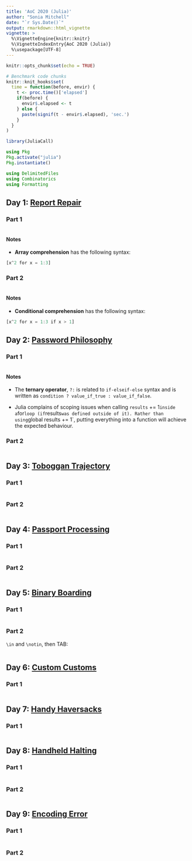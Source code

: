 ```yaml
---
title: 'AoC 2020 (Julia)'
author: "Sonia Mitchell"
date: "`r Sys.Date()`"
output: rmarkdown::html_vignette
vignette: >
  %\VignetteEngine{knitr::knitr}
  %\VignetteIndexEntry{AoC 2020 (Julia)}
  %\usepackage[UTF-8]
---
```


```r
knitr::opts_chunk$set(echo = TRUE)

# Benchmark code chunks
knitr::knit_hooks$set(
  time = function(before, envir) {
    t <- proc.time()['elapsed']
    if(before) {
      envir$.elapsed <- t
    } else {
      paste(signif(t - envir$.elapsed), 'sec.')
    }
  }
)

library(JuliaCall)
```

```julia
using Pkg
Pkg.activate("julia")
Pkg.instantiate()
```

```julia
using DelimitedFiles
using Combinatorics
using Formatting
```

## Day 1: [Report Repair](https://adventofcode.com/2020/day/1)

### Part 1

```julia
```

#### Notes

* **Array comprehension** has the following syntax:

```julia
[x^2 for x = 1:3]
```

### Part 2

```julia
```

#### Notes

* **Conditional comprehension** has the following syntax:

```julia
[x^2 for x = 1:3 if x > 1]
```

## Day 2: [Password Philosophy](https://adventofcode.com/2020/day/2)

### Part 1

```julia
```

#### Notes

* The **ternary operator**, `?:` is related to `if-elseif-else` syntax and is 
written as `condition ? value_if_true : value_if_false`.

* Julia complains of scoping issues when calling `results` += 1` inside a `for` 
loop (if `results` was defined outside of it). Rather than using 
`global results += 1`, putting everything into a function will achieve the
expected behaviour.

### Part 2

```julia
```

## Day 3: [Toboggan Trajectory](https://adventofcode.com/2020/day/3)

### Part 1

```julia
```

### Part 2

```julia
```

## Day 4: [Passport Processing](https://adventofcode.com/2020/day/4)

### Part 1

```julia
```

### Part 2

```julia
```

## Day 5: [Binary Boarding](https://adventofcode.com/2020/day/5)

### Part 1

```julia
```

### Part 2

`\in` and `\notin`, then TAB:

```julia
```

## Day 6: [Custom Customs](https://adventofcode.com/2020/day/6)

### Part 1

```julia
```

## Day 7: [Handy Haversacks](https://adventofcode.com/2020/day/7)

### Part 1

```julia
```

## Day 8: [Handheld Halting](https://adventofcode.com/2020/day/8)

### Part 1

```julia
```

### Part 2

```julia
```

## Day 9: [Encoding Error](https://adventofcode.com/2020/day/9)

### Part 1

```julia
```

### Part 2

```julia
```
